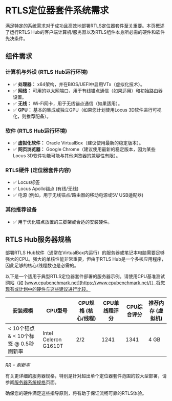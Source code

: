 # RTLS定位器套件系统需求

满足特定的系统需求对于成功且高效地部署RTLS定位器套件至关重要。本页概述了运行RTLS Hub的客户端计算机/服务器以及RTLS组件本身所必需的硬件和软件先决条件。

## 组件需求

### 计算机与外设 (RTLS Hub运行环境)
- ✅ **处理器：** x64架构，并在BIOS/UEFI中启用VTx（虚拟化技术）。
- ✅ **网络：** 可用的以太网端口，用于有线锚点通信（如果适用）和初始路由器设置。
- ✅ **无线：** Wi-Fi网卡，用于无线锚点通信（如果适用）。
- ✅ **GPU：** 基本的集成或独立GPU（如果您计划使用Locus 3D软件进行可视化，则推荐配备）。

### 软件 (RTLS Hub运行环境)
- ✅ **虚拟化软件：** Oracle VirtualBox（建议使用最新的稳定版本）。
- ✅ **网页浏览器：** Google Chrome（建议使用最新的稳定版本，因为某些Locus 3D软件功能可能与其他浏览器的兼容性有限）。

### RTLS硬件 (定位器套件内容)
- ✅ Locus标签
- ✅ Locus Apollo锚点 (有线/无线)
- ✅ 电源 (例如，用于无线锚点/路由器的移动电源或5V USB适配器)

### 其他推荐设备
- ✅ 用于优化锚点放置的三脚架或合适的安装硬件。

## RTLS Hub服务器规格

部署RTLS Hub软件（通常在VirtualBox内运行）的服务器或笔记本电脑需要足够强大的CPU。强大的单核性能非常重要，但由于RTLS Hub是一个多核应用程序，因此足够的核心/线程数也是必需的。

以下是一个适用于典型RTLS定位器套件部署的服务器示例。请使用CPU基准测试网站（如 [www.cpubenchmark.net](https://www.cpubenchmark.net/)）将您现有或计划中的硬件与这些建议进行比较。

| 安装规模                      | CPU型号              | CPU规格 (核心/线程) | CPU单线程评分 | CPU综合评分 | 推荐内存 (虚拟机) |
|------------------------------------|----------------------|---------------------------|--------------------------|----------|--------------------------|
| < 10个锚点 & < 10个标签 @ 0.5秒刷新率 | Intel Celeron G1610T | 2/2                       | 1241                     | 1341     | 4 GB                     |

*RR = 刷新率*

有关更详细的服务器规格，特别是针对超出单个定位器套件范围的较大型部署，请参阅[服务器系统规格](../ProjectExecution/NetworkLayout/ServerSystemSpecification)页面。

确保您的硬件满足这些指导原则，将有助于保证流畅可靠的RTLS体验。